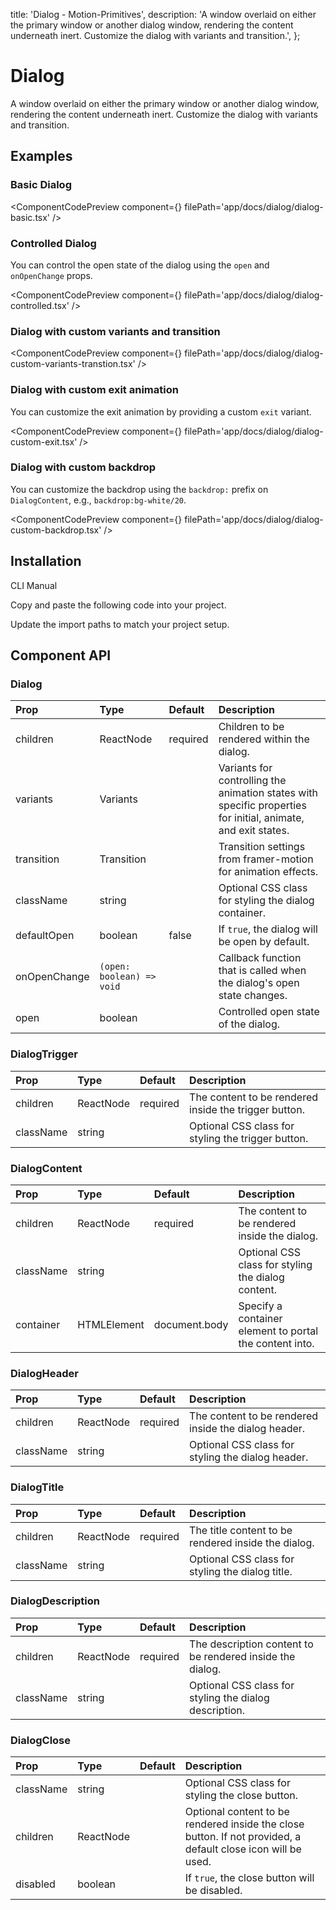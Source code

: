   title: 'Dialog - Motion-Primitives',
  description:
    'A window overlaid on either the primary window or another dialog window, rendering the content underneath inert. Customize the dialog with variants and transition.',
};


# Dialog

A window overlaid on either the primary window or another dialog window, rendering the content underneath inert.
Customize the dialog with variants and transition.

## Examples

### Basic Dialog

<ComponentCodePreview
  component={<DialogBasic />}
  filePath='app/docs/dialog/dialog-basic.tsx'
/>

### Controlled Dialog

You can control the open state of the dialog using the `open` and `onOpenChange` props.

<ComponentCodePreview
  component={<DialogControlled />}
  filePath='app/docs/dialog/dialog-controlled.tsx'
/>

### Dialog with custom variants and transition

<ComponentCodePreview
  component={<DialogCustomVariantsTransition />}
  filePath='app/docs/dialog/dialog-custom-variants-transtion.tsx'
/>

### Dialog with custom exit animation

You can customize the exit animation by providing a custom `exit` variant.

<ComponentCodePreview
  component={<DialogCustomExit />}
  filePath='app/docs/dialog/dialog-custom-exit.tsx'
/>

### Dialog with custom backdrop

You can customize the backdrop using the `backdrop:` prefix on `DialogContent`, e.g., `backdrop:bg-white/20`.

<ComponentCodePreview
  component={<DialogCustomBackdrop />}
  filePath='app/docs/dialog/dialog-custom-backdrop.tsx'
/>

## Installation

<Tabs defaultValue="cli">

<TabsList>
  <TabsTrigger value='cli'>CLI</TabsTrigger>
  <TabsTrigger value='manual'>Manual</TabsTrigger>
</TabsList>

<TabsContent value="cli">

<InstallationCli value='dialog' />

</TabsContent>

<TabsContent value="manual">

<Steps>

<Step>Copy and paste the following code into your project.</Step>

<CodeBlock filePath='components/core/dialog.tsx' />

<Step>Update the import paths to match your project setup.</Step>

</Steps>

</TabsContent>

</Tabs>

## Component API

### Dialog

| Prop         | Type                      | Default  | Description                                                                                                   |
| :----------- | :------------------------ | :------- | :------------------------------------------------------------------------------------------------------------ |
| children     | ReactNode                 | required | Children to be rendered within the dialog.                                                                    |
| variants     | Variants                  |          | Variants for controlling the animation states with specific properties for initial, animate, and exit states. |
| transition   | Transition                |          | Transition settings from framer-motion for animation effects.                                                 |
| className    | string                    |          | Optional CSS class for styling the dialog container.                                                          |
| defaultOpen  | boolean                   | false    | If `true`, the dialog will be open by default.                                                                |
| onOpenChange | `(open: boolean) => void` |          | Callback function that is called when the dialog's open state changes.                                        |
| open         | boolean                   |          | Controlled open state of the dialog.                                                                          |

### DialogTrigger

| Prop      | Type      | Default  | Description                                           |
| :-------- | :-------- | :------- | :---------------------------------------------------- |
| children  | ReactNode | required | The content to be rendered inside the trigger button. |
| className | string    |          | Optional CSS class for styling the trigger button.    |

### DialogContent

| Prop      | Type        | Default       | Description                                             |
| :-------- | :---------- | :------------ | :------------------------------------------------------ |
| children  | ReactNode   | required      | The content to be rendered inside the dialog.           |
| className | string      |               | Optional CSS class for styling the dialog content.      |
| container | HTMLElement | document.body | Specify a container element to portal the content into. |

### DialogHeader

| Prop      | Type      | Default  | Description                                          |
| :-------- | :-------- | :------- | :--------------------------------------------------- |
| children  | ReactNode | required | The content to be rendered inside the dialog header. |
| className | string    |          | Optional CSS class for styling the dialog header.    |

### DialogTitle

| Prop      | Type      | Default  | Description                                         |
| :-------- | :-------- | :------- | :-------------------------------------------------- |
| children  | ReactNode | required | The title content to be rendered inside the dialog. |
| className | string    |          | Optional CSS class for styling the dialog title.    |

### DialogDescription

| Prop      | Type      | Default  | Description                                               |
| :-------- | :-------- | :------- | :-------------------------------------------------------- |
| children  | ReactNode | required | The description content to be rendered inside the dialog. |
| className | string    |          | Optional CSS class for styling the dialog description.    |

### DialogClose

| Prop      | Type      | Default | Description                                                                                                  |
| :-------- | :-------- | :------ | :----------------------------------------------------------------------------------------------------------- |
| className | string    |         | Optional CSS class for styling the close button.                                                             |
| children  | ReactNode |         | Optional content to be rendered inside the close button. If not provided, a default close icon will be used. |
| disabled  | boolean   |         | If `true`, the close button will be disabled.                                                                |
